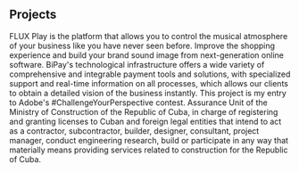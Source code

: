 ## Projects

<ProjectCard title="Fluxplay" link="https://music.fluxplay.io/" bg="linear-gradient(to right, rgb(212, 20, 90) 0%, rgb(251, 176, 59)">
FLUX Play is the platform that allows you to control the musical atmosphere of your business like you have never seen before. Improve the shopping experience and build your brand sound image from next-generation online software.
</ProjectCard>

<ProjectCard title="Bipay" link="https://www.bipay.com.es/" bg="linear-gradient(to right, rgb(102, 45, 140) 0%, rgb(237, 30, 121)">
BiPay's technological infrastructure offers a wide variety of comprehensive and integrable payment tools and solutions, with specialized support and real-time information on all processes, which allows our clients to obtain a detailed vision of the business instantly.
</ProjectCard>

<ProjectCard title="Freiheit" link="https://www.behance.net/gallery/58937147/Freiheit" bg="linear-gradient(to right, rgb(0, 146, 69) 0%, rgb(252, 238, 33) 100%);">
This project is my entry to Adobe's #ChallengeYourPerspective contest.
</ProjectCard>

<ProjectCard title="Regconst" link="https://regconst.netcons.com.cu/" bg="linear-gradient(to right, rgb(213, 133, 255) 0%, rgb(0, 255, 238)">
Assurance Unit of the Ministry of Construction of the Republic of Cuba, in charge of registering and granting licenses to Cuban and foreign legal entities that intend to act as a contractor, subcontractor, builder, designer, consultant, project manager, conduct engineering research, build or participate in any way that materially means providing services related to construction for the Republic of Cuba.
</ProjectCard>